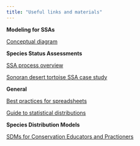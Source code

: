 ```yaml
---
title: "Useful links and materials"
---
```

  
__Modeling for SSAs__  
  
[Conceptual diagram](static/handouts/conceptual-diagram.pdf)  
  
  
__Species Status Assessments__  
  
[SSA process overview](static/handouts/Smith_etal_2018_SSA.pdf)  
  
[Sonoran desert tortoise SSA case study](McGowan_etal_2017_SDTSSA.pdf)
  

  
__General__  
  
[Best practices for spreadsheets](static/handouts/Broman-Woo-2018.pdf)
  
[Guide to statistical distributions](static/handouts/distributions.pdf) 
  
  
  
__Species Distribution Models__  
  
[SDMs for Conservation Educators and Practioners](static/handouts/SDMs-for-educators-and-practitioners.pdf)
  
